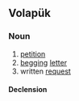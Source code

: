 ==Volapük==

===Noun===
{{vo-noun}}

# [[petition]]
# [[begging]] [[letter]]
# written [[request]]

====Declension====
{{vo-decl-noun}}